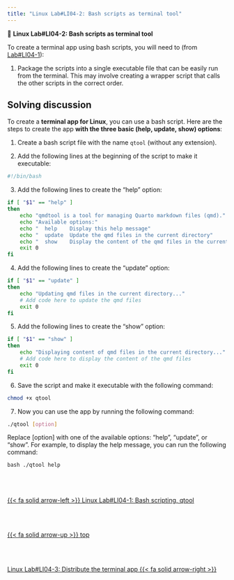 ```yaml
---
title: "Linux Lab#LI04-2: Bash scripts as terminal tool"
---
```


::: {.labs}
📘 **Linux Lab#LI04-2: Bash scripts as terminal tool**

To create a terminal app using bash scripts, you will need to (from [Lab#LI04-1](lilab04-1.qmd)):

1. Package the scripts into a single executable file that can be easily run from the terminal. This may involve creating a wrapper script that calls the other scripts in the correct order.

:::

## Solving discussion

To create a **terminal app for Linux**, you can use a bash script. Here are the steps to create the app **with the three basic (help, update, show) options**:

1. Create a bash script file with the name ``qtool`` (without any extension).

2. Add the following lines at the beginning of the script to make it executable:

``` bash
#!/bin/bash
````

3. Add the following lines to create the "help" option:


``` bash
if [ "$1" == "help" ]
then
    echo "qmdtool is a tool for managing Quarto markdown files (qmd)."
    echo "Available options:"
    echo "  help    Display this help message"
    echo "  update  Update the qmd files in the current directory"
    echo "  show    Display the content of the qmd files in the current directory"
    exit 0
fi
```

4. Add the following lines to create the "update" option:

``` bash
if [ "$1" == "update" ]
then
    echo "Updating qmd files in the current directory..."
    # Add code here to update the qmd files
    exit 0
fi
```

5. Add the following lines to create the "show" option:
   
``` bash
if [ "$1" == "show" ]
then
    echo "Displaying content of qmd files in the current directory..."
    # Add code here to display the content of the qmd files
    exit 0
fi
```

6. Save the script and make it executable with the following command:
   
``` bash
chmod +x qtool
```

7. Now you can use the app by running the following command:
   
``` bash
./qtool [option]
``` 

Replace [option] with one of the available options: "help", "update", or "show".
For example, to display the help message, you can run the following command:

``` bash
./qtool help
```<!--- navLinks -->
<br><br>
<div class=row>
<br>
<div class='column left previous'>
<br>
[{{< fa solid arrow-left >}} Linux Lab#LI04-1: Bash scripting, qtool](/linux/lilab04-1.qmd)
<br>
</div>
<br>
<div class='column center'>
<br>
[{{< fa solid arrow-up >}} top](#top)
<br>
</div>
<br>
<div class='column right next'>
<br>
[Linux Lab#LI04-3: Distribute the terminal app  {{< fa solid arrow-right >}}](/linux/lilab04-3.qmd)
<br>
</div>
<br>
</div>
